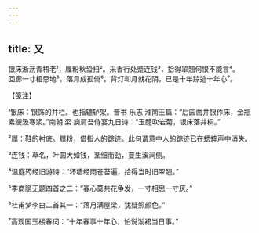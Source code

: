 ```yaml
---
---
---
```

title: 又
---







银床淅沥青梧老¹，屧粉秋蛩扫²。采香行处蹙连钱³，拾得翠翘何恨不能言⁴。　　回廊一寸相思地⁵，落月成孤倚⁶。背灯和月就花阴，已是十年踪迹十年心⁷。





【笺注】


¹银床：银饰的井栏。也指辘轳架。晋书 乐志 淮南王篇：“后园凿井银作床，金瓶素绠汲寒浆。”南朝 梁 庾肩吾侍宴九日诗：“玉醴吹岩菊，银床落井桐。”

²屧：鞋的衬底。屧粉，借指人的踪迹。此句谓意中人的踪迹已在蟋蟀声中消失。

³连钱：草名，叶圆大如钱，茎细而劲，蔓生溪涧侧。

⁴温庭筠经旧游诗：“坏墙经雨苍苔遍，拾得当时旧翠翘。”

⁵李商隐无题四首之二：“春心莫共花争发，一寸相思一寸灰。”

⁶杜甫梦李白二首其一：“落月满屋梁，犹疑照颜色。”

⁷高观国玉楼春词：“十年春事十年心，怕说湔裙当日事。”